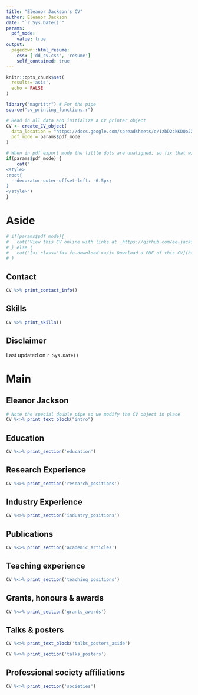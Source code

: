 ```yaml
---
title: "Eleanor Jackson's CV"
author: Eleanor Jackson
date: "`r Sys.Date()`"
params:
  pdf_mode:
    value: true
output:
  pagedown::html_resume:
    css: ['dd_cv.css', 'resume']
    self_contained: true
---
```


```r
knitr::opts_chunk$set(
  results='asis', 
  echo = FALSE
)

library("magrittr") # For the pipe
source("cv_printing_functions.r")

# Read in all data and initialize a CV printer object
CV <- create_CV_object(
  data_location = "https://docs.google.com/spreadsheets/d/1zbD2ckKDOoJX7OmeNlZuqa2tnPQmH0-7o9QqjL6n9tU/edit#gid=917338460",  
  pdf_mode = params$pdf_mode
)

```


```r
# When in pdf export mode the little dots are unaligned, so fix that with some conditional CSS.
if(params$pdf_mode) {
    cat("
<style>
:root{
  --decorator-outer-offset-left: -6.5px;
}
</style>")
}
```


Aside
================================================================================

```r
# if(params$pdf_mode){
#   cat("View this CV online with links at _https://github.com/ee-jackson/cv_")
# } else {
#   cat("[<i class='fas fa-download'></i> Download a PDF of this CV](https://github.com/ee-jackson/cv.pdf)")
# }
```

Contact {#contact}
--------------------------------------------------------------------------------

```r
CV %>% print_contact_info()
```

Skills {#skills}
--------------------------------------------------------------------------------

```r
CV %>% print_skills()
```


Disclaimer {#disclaimer}
--------------------------------------------------------------------------------

<!-- Made with the R package [**pagedown**](https://github.com/rstudio/pagedown).  -->

<!-- The source code is available [on github.com/ee-jackson/cv](https://github.com/ee-jackson/cv). -->

Last updated on `r Sys.Date()`



Main
================================================================================

Eleanor Jackson {#title}
--------------------------------------------------------------------------------

```r
# Note the special double pipe so we modify the CV object in place
CV %<>% print_text_block("intro") 
```



Education {data-icon=graduation-cap data-concise=true}
--------------------------------------------------------------------------------

```r
CV %<>% print_section('education')
```



Research Experience {data-icon=flask}
--------------------------------------------------------------------------------

```r
CV %<>% print_section('research_positions')
```



Industry Experience {data-icon=briefcase}
--------------------------------------------------------------------------------

```r
CV %<>% print_section('industry_positions')
```



Publications {data-icon=book}
--------------------------------------------------------------------------------

```r
CV %<>% print_section('academic_articles')
```



Teaching experience {data-icon=chalkboard-teacher}
--------------------------------------------------------------------------------

```r
CV %<>% print_section('teaching_positions')
```



Grants, honours & awards {data-icon=trophy}
--------------------------------------------------------------------------------

```r
CV %<>% print_section('grants_awards')
```



Talks & posters  {data-icon=line-chart}
--------------------------------------------------------------------------------

::: aside
```r
CV %<>% print_text_block('talks_posters_aside')
```
:::

```r
CV %<>% print_section('talks_posters')
```



Professional society affiliations {data-icon=id-card-o}
--------------------------------------------------------------------------------

```r
CV %<>% print_section('societies')
```
